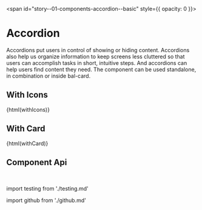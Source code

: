 
<span id="story--01-components-accordion--basic" style={{ opacity: 0 }}></span>

# Accordion

<!-- ```js codesandbox=angular
Hello world
``` -->

Accordions put users in control of showing or hiding content. Accordions also help us organize information to keep screens less cluttered so that users can accomplish tasks in short, intuitive steps. And accordions can help users find content they need. The component can be used standalone, in combination or inside bal-card.

<Canvas>
  <Story id="01-components-accordion--basic" />
</Canvas>

## With Icons

<Canvas className="bal-app" mdxSource={withIcons}>
  {html(withIcons)}
</Canvas>

## With Card

<Canvas className="bal-app" mdxSource={withCard}>
  {html(withCard)}
</Canvas>

## Component Api

<Description markdown={readme} />

<br />

import testing from './testing.md'

<Description markdown={testing} />

import github from './github.md'

<Description markdown={github} />
